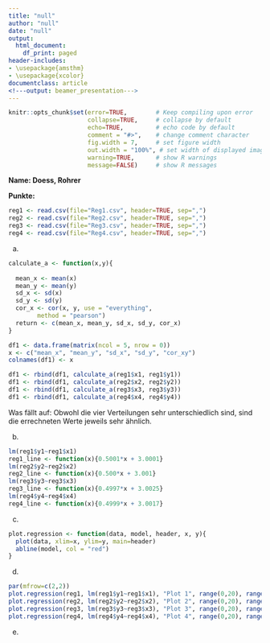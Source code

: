 ```yaml
---
title: "null"
author: "null"
date: "null"
output:
  html_document:
    df_print: paged
header-includes:
- \usepackage{amsthm}
- \usepackage{xcolor}
documentclass: article
<!---output: beamer_presentation--->
---
```






<!--- Below are global settings for knitr. You can override any of them by adding the changes to individual chunks --->

```r
knitr::opts_chunk$set(error=TRUE,        # Keep compiling upon error
                      collapse=TRUE,     # collapse by default
                      echo=TRUE,         # echo code by default
                      comment = "#>",    # change comment character
                      fig.width = 7,     # set figure width
                      out.width = "100%", # set width of displayed images
                      warning=TRUE,      # show R warnings
                      message=FALSE)     # show R messages
```


<!--- Solution Region --->
<style>
#solution {
  background-color: #8FBC8F;
  border-style: solid;
  border-color: blue;
  margin-left: 20px;
  margin-bottom: 15px;
  padding: 5px;
}
</style>



<!---**Wintersemester 2016 |Studiengang Data Science | Hochschule Darmstadt **--->




\theoremstyle{definition}
\newtheorem{auf}{Aufgabe}

\newcommand{\R}{{\sffamily R} }

\begin{centering}
%\vspace{-2 cm}
\Huge
{\bf ?bung 10}\\
\Large
Explorative Datenanalyse und Visualisierung\\
\normalsize
Wintersemester 2019\\
S. D?hler, B. Nedic (FBMN, h\_da)\\
\end{centering}


\hrulefill

**Name: Doess, Rohrer**

**Punkte:**

\hrulefill


\setcounter{auf}{21} 
\begin{auf}
Auf der Moodle-Seite zur Vorlesung finden Sie 4 verschiedene zweidimensionale Datens?tze.
\begin{itemize}
    \item[a)] Ermitteln Sie in jedem Fall $\overline{x},\overline{y},s_x,s_y$ und $r_{xy}$. Was f?llt Ihnen auf?
    \item[b)] Ermitteln Sie in allen 4 F?llen das Regressionsmodel und die Regressionsgerade. Benutzen Sie hierf?r den {\ttfamily lm}-Befehl.
    \item[c)] Schreiben Sie eine Funktion {\ttfamily plot.regression}. Als Argumente sollen dieser Funktion ?bergeben werden:
    \begin{itemize}
          \item {\ttfamily daten}: Ein Datensatz
          \item {\ttfamily model}: Das zugeh?rige {\ttfamily lm}-Objekt
          \item {\ttfamily header}: Eine ?berschrift
          \item {\ttfamily x.lim,y.lim}: Wertebereich der $x$- und $y$-Achse
    \end{itemize}
    Als Output soll die Funktion einen Scatterplot der Daten (auf den ?bergebenen Wertebereichenen) mit zugeh?riger Regressionsgerade sowie eines Titels liefern.
    \item[d)] Plotten Sie die 4 Scatterplots inklusive ihrer Regressionsgeraden in einem gemeinsamen Grafikpanel. Benutzen Sie die Funktion {\ttfamily plot.regression}. 
    \item[e)] F?hren Sie f?r die 4 Datens?tze jeweils eine Residuenanalyse durch und interpretieren Sie die Ergebnisse.
\end{itemize}
Interpretieren Sie die Ergebnisse.
\end{auf}

\paragraph{L?sung} <!---Hier Schreiben Sie--->



\paragraph{Anmerkungen/Korrektur} <!---Hier schreibt der Tutor--->

\textcolor{gray}{\hrulefill}

\begin{auf}
Arbeiten Sie weiter an dem Datensatz {\ttfamily UmfrageBis2019.csv} (s. Aufgabe 21).
\begin{itemize}
    \item[a)] Untersuchen Sie, ob und wenn ja, welcher Zusammenhang zwischen den Merkmalen 'Fussballfan' und 'Geschlecht' besteht. Erzeugen Sie hierzu eine Vierfeldertafel und einen Mosaicplot mit geeigneten R-Befehlen.
    \item[b)] Untersuchen Sie, die gleiche Fragestellung wie in a) bei  den Merkmalen 'Musikalitaet' und 'Geschlecht'. Was unterscheidet das Merkmal 'Musikalitaet' vom Merkmal 'Fussballfan'? Wie sollte man das in der Analyse ber?cksichtigen?
    \item[c)] Untersuchen Sie, die gleiche Fragestellung wie in a) bei  den Merkmalen 'Musikalitaet' und 'Haarfarbe'.
    \item[d)] In welchen der 3 obigen Situation scheint der Mosaicplot am ehesten auf Unabh?ngigkeit der Merkmale hinzudeuten? Begr?nden Sie Ihre Antwort!
\end{itemize}
\end{auf}


   
\paragraph{L?sung} <!---Hier Schreiben Sie--->

```r
reg1 <- read.csv(file="Reg1.csv", header=TRUE, sep=",")
reg2 <- read.csv(file="Reg2.csv", header=TRUE, sep=",")
reg3 <- read.csv(file="Reg3.csv", header=TRUE, sep=",")
reg4 <- read.csv(file="Reg4.csv", header=TRUE, sep=",")
```
a)

```r
calculate_a <- function(x,y){
  
  mean_x <- mean(x)
  mean_y <- mean(y)
  sd_x <- sd(x)
  sd_y <- sd(y)
  cor_x <- cor(x, y, use = "everything",
        method = "pearson")
  return <- c(mean_x, mean_y, sd_x, sd_y, cor_x)
}

df1 <- data.frame(matrix(ncol = 5, nrow = 0))
x <- c("mean_x", "mean_y", "sd_x", "sd_y", "cor_xy")
colnames(df1) <- x

df1 <- rbind(df1, calculate_a(reg1$x1, reg1$y1))
df1 <- rbind(df1, calculate_a(reg2$x2, reg2$y2))
df1 <- rbind(df1, calculate_a(reg3$x3, reg3$y3))
df1 <- rbind(df1, calculate_a(reg4$x4, reg4$y4))

```
Was fällt auf: Obwohl die vier Verteilungen sehr unterschiedlich sind, sind die errechneten Werte jeweils sehr ähnlich.

b)

```r
lm(reg1$y1~reg1$x1)
reg1_line <- function(x){0.5001*x + 3.0001}
lm(reg2$y2~reg2$x2)
reg2_line <- function(x){0.500*x + 3.001}
lm(reg3$y3~reg3$x3)
reg3_line <- function(x){0.4997*x + 3.0025}
lm(reg4$y4~reg4$x4)
reg4_line <- function(x){0.4999*x + 3.0017}
```
c) 

```r
plot.regression <- function(data, model, header, x, y){
  plot(data, xlim=x, ylim=y, main=header)
  abline(model, col = "red")
}
```

d)

```r
par(mfrow=c(2,2))
plot.regression(reg1, lm(reg1$y1~reg1$x1), "Plot 1", range(0,20), range(0,13))
plot.regression(reg2, lm(reg2$y2~reg2$x2), "Plot 2", range(0,20), range(0,13))
plot.regression(reg3, lm(reg3$y3~reg3$x3), "Plot 3", range(0,20), range(0,13))
plot.regression(reg4, lm(reg4$y4~reg4$x4), "Plot 4", range(0,20), range(0,13))
```
e)
 
```r
```
\paragraph{Anmerkungen/Korrektur} <!---Hier schreibt der Tutor--->

\textcolor{gray}{\hrulefill}


